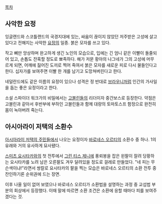 [[목차]]
== 사악한 요정 ==
잉글랜드와 스코틀랜드의 국경지대에 있는, 싸움이 끊이지 않았던 저주받은 고성에 살고 있다고 전해지는 사악한 [[요정]]의 일종. 붉은 모자를 쓰고 있다. 

작고 뼈만 앙상하며 완고하게 생긴 노인의 모습으로, 입에는 긴 엄니 같은 이빨이 돌줄되어 있고, 손톱도 잔혹할 정도로 뾰족하다. 해가 저문 황야의 나그네가 그의 고성에 머무르게 되면, 어깨에 짊어진 도끼로 찍어 죽여서 붉은 모자를 새로운 피로 다시 물들인다고 한다. 십자가를 보여주면 이빨 한 개를 남기고 도망쳐버린다고 한다.

네덜란드에도 같은 이름의 요정이 있으나 성격은 정 반대로 [[브라우니]]처럼 인간의 가사일을 돕는 좋은 요정이라고 한다.

소설 스파이더 워크가의 비밀에서는 [[고블린]]들의 리더이자 중간보스로 등장한다. 약점은 고블린과 같아서 후반부에 부하인 고블린들과 함께 대량의 토마토스프 함정으로 완전히 몸이 녹아버려 죽는다.

== 아시아라이 저택의 소환수 ==
[[아시아라이 저택의 주민들]]에서 나오는 요정이자 [[바로네스 오르티]]의 소환수 중 하나. 1의 유래와 거의 유사하게 묘사됐다.

[[스미츠 요시타카]]와의 첫 전투에서 [[그린 티스 제니]]에 풍뢰봉을 잡은 왼팔이 잘려 당황하는 요시타카를 노려 남은 오른팔도 겨우 달려있을 정도로 걸레로 만들었다. "네 피는 무슨색이냐!"라면서 쌍칼로 요시타카의 팔을 찍는 모습은 바로네스 오르티의 소환 전투 중 잔인하기론 순위권에 드는 장면.

이후 나올 일이 없어 보였으나 바로네스 오르티가 소환법을 설명하는 과정 중 교섭법 부분의 회상에서 등장했다. 이때 말에 따르면 소환 조건은 소환에 응할 때마다 피를 보여주겠다는 것. 

